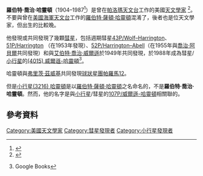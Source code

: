 '''羅伯特·喬治·哈靈頓'''（1904–1987<ref>{{cite book |last=Ridpath |first=Ian |date=2012-01-19 |chapter=Wilson–Harrington, Comet 107P/ |title=A Dictionary of Astronomy |url=https://books.google.co.il/books?id=O31j9UJ3U4oC&pg=PA510&q=Robert%20George%20Harrington |location= |publisher=OUP Oxford |page=510 |isbn=978-0-19-960905-5 |access-date=2015-11-26 |archive-date=2020-01-26 |archive-url=https://web.archive.org/web/20200126014035/https://books.google.co.il/books?id=O31j9UJ3U4oC&pg=PA510&q=Robert%20George%20Harrington |dead-url=no }}</ref>）是曾在[[帕洛瑪天文台|帕洛瑪天文台]]工作的美國[[天文學家|天文學家]] <ref>{{cite news|url=http://select.nytimes.com/gst/abstract.html?res=F60816F939591B7B93CAA91783D85F458585F9|title=Small Comet Discovered By Palomar Telescope|date=August 8, 1951|work=[[New_York_Times|New York Times]]|page=27|quote=A small comet has been discovered in the Constellation of … The discovery was made by Albert G. Wilson and Robert G. Harrington, … |accessdate=25 June 2011}}</ref>。不要與曾在[[美國海軍天文台|美國海軍天文台]]工作的[[羅伯特·薩頓·哈靈頓|羅伯特·薩頓·哈靈頓]]混淆了，後者也是位天文學家，但出生的比較晚。

他發現或共同發現了幾顆[[彗星|彗星]]，包括週期彗星[[43P/Wolf–Harrington|43P/Wolf–Harrington]]、[[51P/Harrington|51P/Harrington]] （在1953年發現）、[[52P/Harrington–Abell|52P/Harrington–Abell]]（在1955年與[[喬治·阿貝爾|喬治·阿貝爾]]共同發現）和與[[艾伯特·喬治·威爾遜|艾伯特·喬治·威爾遜]]於1949年共同發現，於1988年成為彗星/[[小行星|小行星]]的[[小行星4015|(4015) 威爾遜-哈靈頓]]<ref>{{cite book| title = Hunting and Imaging Comets| year = 2011| url = https://archive.org/details/huntingimagingco0000mobb|first = Martin|last = Mobberley|accessdate = 2012-10-30}} Google Books</ref>。

哈靈頓與[[弗里茨·茲威基|弗里茨·茲威基]]共同發現[[球狀星團|球狀星團]][[帕羅馬12|帕羅馬12]]。

但是[[小行星|小行星]][[小行星3216|(3216) 哈靈頓]]是以[[羅伯特·薩頓·哈靈頓|羅伯特·薩頓·哈靈頓]]之名命名的，不是'''羅伯特·喬治·哈靈頓'''。然而，他的名字是與[[小行星|小行星]]/彗星的[[107P/威爾遜-哈靈頓|107P/威爾遜-哈靈頓]]相關聯的。

== 參考資料 ==
{{Reflist}}

{{DEFAULTSORT:Harrington, Robert George}}
[[Category:美國天文學家|Category:美國天文學家]]
[[Category:彗星發現者|Category:彗星發現者]]
[[Category:小行星發現者|Category:小行星發現者]]
